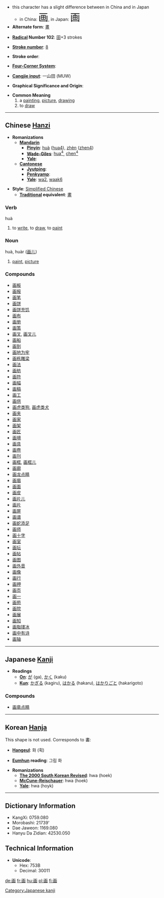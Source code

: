 *this character has a slight difference between in China and in Japan
**in China: <font size="6"><font lang="zh">画</font></font>, in Japan: <font size="6"><font lang="ja">画</font></font>
* '''Alternate form''': [[畫]]

* '''[[Wiktionary:Chinese radical index| Radical]] Number 102''': [[Wiktionary:Chinese radical index 田|田]]+3 strokes

* '''[[Wiktionary:Chinese total strokes index|Stroke number]]''': [[Wiktionary:Chinese total strokes index 8|8]]

* '''Stroke order''': 

* '''[[Wiktionary:Chinese four corner index|Four-Corner System]]''': 

* '''[[Wiktionary:Chinese Cangjie index|Cangjie input]]''': 一山田 (MUW)

* '''Graphical Significance and Origin''': 

* '''Common Meaning'''
*# a [[painting]], [[picture]], [[drawing]]
*# to [[draw]]

----

== Chinese [[Hanzi]] ==

* '''Romanizations'''
** '''[[Mandarin]]'''
*** '''[[Pinyin]]''': [[huà]] ([[hua4]]), [[zhèn]] ([[zhen4]])
*** '''[[Wade-Giles]]''': [[hua4|hua<sup>4</sup>]], [[chen4|chen<sup>4</sup>]]
*** '''[[Yale]]''': 
** '''[[Cantonese]]'''
*** '''[[Jyutping]]''':
*** '''[[Penkyamp]]''': 
*** '''[[Yale]]''': [[wa2]], [[waak6]]

* '''Style''': [[Simplified Chinese]] 
** '''[[Traditional Chinese|Traditional]] equivalent''': [[畫]]

===Verb===
huà

# to [[write]], to [[draw]], to [[paint]]

===Noun===
huà, huàr ([[画儿]])

# [[paint]], [[picture]]

===Compounds===
*[[画板]]
*[[画报]]
*[[画笔]]
*[[画饼]]
*[[画饼充饥]]
*[[画布]]
*[[画册]]
*[[画策]]
*[[画叉]], [[画叉儿]]
*[[画船]]
*[[画到]]
*[[画地为牢]]
*[[画栋雕梁]]
*[[画法]]
*[[画舫]]
*[[画符]]
*[[画幅]]
*[[画稿]]
*[[画工]]
*[[画供]]
*[[画虎类狗]], [[画虎类犬]]
*[[画夹]]
*[[画家]]
*[[画架]]
*[[画匠]]
*[[画境]]
*[[画具]]
*[[画卷]]
*[[画刊]]
*[[画框]], [[画框儿]]
*[[画廊]]
*[[画龙点睛]]
*[[画眉]]
*[[画面]]
*[[画皮]]
*[[画片儿]]
*[[画片]]
*[[画屏]]
*[[画谱]]
*[[画蛇添足]]
*[[画师]]
*[[画十字]]
*[[画室]]
*[[画坛]]
*[[画帖]]
*[[画图]]
*[[画外音]]
*[[画像]]
*[[画行]]
*[[画押]]
*[[画页]]
*[[画一]]
*[[画苑]]
*[[画院]]
*[[画展]]
*[[画知]]
*[[画脂镂冰]]
*[[画中有诗]]
*[[画轴]]


----

== Japanese [[Kanji]] ==

* '''Readings'''
** '''[[On]]''': [[が]] (ga), [[かく]] (kaku)
** '''[[Kun]]''': [[かぎる]] (kagiru), [[はかる]] (hakaru), [[はかりごと]] (hakarigoto)


===Compounds===
*[[画竜点睛]]

----

== Korean [[Hanja]] ==
This shape is not used. Corresponds to <span lang="ko">畵</span>:

* '''[[Hangeul]]''': 화 (획)

* '''[[Eumhun]] reading''': 그림 화

* '''Romanizations'''
** '''[[The 2000 South Korean Revised Romanization|The 2000 South Korean Revised]]''': hwa (hoek)
** '''[[McCune-Reischauer]]''': hwa (hoek)
** '''[[Yale]]''': hwa (hoyk)

----

== Dictionary Information ==

* KangXi: 0759.080
* Morobashi: 21739'
* Dae Jaweon: 1169.080
* Hanyu Da Zidian: 42530.050

== Technical Information ==

* '''Unicode''':
** Hex: 753B
** Decimal: 30011

[[Category:Japanese kanji]]

[[de:画]]
[[fr:画]]
[[hu:画]]
[[pl:画]]
[[fi:画]]
